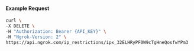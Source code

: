 #### Example Request

```bash
curl \
-X DELETE \
-H "Authorization: Bearer {API_KEY}" \
-H "Ngrok-Version: 2" \
https://api.ngrok.com/ip_restrictions/ipx_32ELHRyPF0W9cTgHneQosfwYPm3
```
